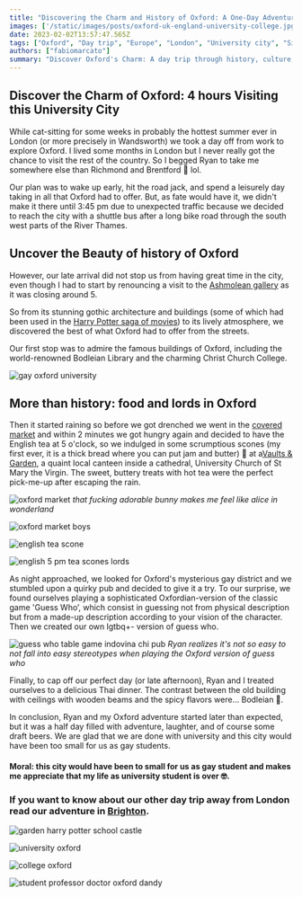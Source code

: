 ```yaml
---
title: "Discovering the Charm and History of Oxford: A One-Day Adventure"
images: ['/static/images/posts/oxford-uk-england-university-college.jpg']
date: 2023-02-02T13:57:47.565Z
tags: ["Oxford", "Day trip", "Europe", "London", "University city", "Sightseeing", "Architecture", "Harry Potter", "Markets", "Tea and scones", "Thai food", "LGBTQ+", "Guess Who game", "Pub culture", "British culture", "History", "Travel", "Adventure", "Summer", "Brighton"]
authors: ["fabiomarcato"]
summary: "Discover Oxford's Charm: A day trip through history, culture, and gastronomy. From stunning gothic architecture to a local canteen inside a cathedral, and a lively atmosphere. Join us and uncover the beauty of this University City."
---
```

## Discover the Charm of Oxford: 4 hours Visiting this University City

While cat-sitting for some weeks in probably the hottest summer ever in London (or more precisely in Wandsworth) we took a day off from work to explore Oxford. I lived some months in London but I never really got the chance to visit the rest of the country. So I begged Ryan to take me somewhere else than Richmond and Brentford 🙊 lol.

Our plan was to wake up early, hit the road jack, and spend a leisurely day taking in all that Oxford had to offer. But, as fate would have it, we didn't make it there until 3:45 pm due to unexpected traffic because we decided to reach the city with a shuttle bus after a long bike road through the south west parts of the River Thames.

## Uncover the Beauty of history of Oxford

However, our late arrival did not stop us from having great time in the city, even though I had to start by renouncing a visit to the [Ashmolean gallery](https://www.ashmolean.org/) as it was closing around 5.

So from its stunning gothic architecture and buildings (some of which had been used in the [Harry Potter saga of movies](https://www.experienceoxfordshire.org/oxford-harry-potter/)) to its lively atmosphere, we discovered the best of what Oxford had to offer from the streets.

Our first stop was to admire the famous buildings of Oxford, including the world-renowned Bodleian Library and the charming Christ Church College.

![gay oxford university](https://res.cloudinary.com/dx4cuted1/image/upload/q_60/v1675715589/Berlin%202022/2022%20Oxford%20filtered/oxford_uk_england_university_college_4_fkwexe.jpg)

## More than history: food and lords in Oxford

Then it started raining so before we got drenched we went in the [covered market](https://oxford-coveredmarket.co.uk/) and within 2 minutes we got hungry again and decided to have the English tea at 5 o'clock, so we indulged in some scrumptious scones (my first ever, it is a thick bread where you can put jam and butter) 🤤 at a[Vaults & Garden](https://www.thevaultsandgarden.com/), a quaint local canteen inside a cathedral, University Church of St Mary the Virgin. The sweet, buttery treats with hot tea were the perfect pick-me-up after escaping the rain.

![oxford market](https://res.cloudinary.com/dx4cuted1/image/upload/q_60/v1675715603/Berlin%202022/2022%20Oxford%20filtered/oxford_uk_england_university_college_2_dvrhxl.jpg)
*that fucking adorable bunny makes me feel like alice in wonderland*

![oxford market boys](https://res.cloudinary.com/dx4cuted1/image/upload/q_60/v1675715580/Berlin%202022/2022%20Oxford%20filtered/oxford_uk_england_university_college_3_iojghu.jpg)

![english tea scone](https://res.cloudinary.com/dx4cuted1/image/upload/q_60/v1675715600/Berlin%202022/2022%20Oxford%20filtered/oxford_uk_england_university_college_english_tea_5_jngsvb.jpg)

![english 5 pm tea scones lords](https://res.cloudinary.com/dx4cuted1/image/upload/q_60/v1675715604/Berlin%202022/2022%20Oxford%20filtered/oxford_uk_england_university_college_english_tea_6_qwchtw.jpg)

As night approached, we looked for Oxford's mysterious gay district and we stumbled upon a quirky pub and decided to give it a try. To our surprise, we found ourselves playing a sophisticated Oxfordian-version of the classic game 'Guess Who’, which consist in guessing not from physical description but from a made-up description according to your vision of the character. Then we created our own lgtbq+- version of guess who.

![guess who table game indovina chi pub](https://res.cloudinary.com/dx4cuted1/image/upload/q_60/v1675715601/Berlin%202022/2022%20Oxford%20filtered/oxford_uk_england_university_college_12_a59ti5.jpg)
*Ryan realizes it's not so easy to not fall into easy stereotypes when playing the Oxford version of guess who*

Finally, to cap off our perfect day (or late afternoon), Ryan and I treated ourselves to a delicious Thai dinner. The contrast between the old building with ceilings with wooden beams and the spicy flavors were... Bodleian 🤪.

In conclusion, Ryan and my Oxford adventure started later than expected, but it was a half day filled with adventure, laughter, and of course some draft beers. We are glad that we are done with university and this city would have been too small for us as gay students.

#### Moral: this city would have been to small for us as gay student and makes me appreciate that my life as university student is over 🤓.

### If you want to know about our other day trip away from London read our adventure in [Brighton](https://www.thefabryk.com/blog/brighton-uk/).

![garden harry potter school castle](https://res.cloudinary.com/dx4cuted1/image/upload/q_60/v1675715596/Berlin%202022/2022%20Oxford%20filtered/oxford_uk_england_university_college_1_dmad2z.jpg)

![university oxford](https://res.cloudinary.com/dx4cuted1/image/upload/q_60/v1675715591/Berlin%202022/2022%20Oxford%20filtered/oxford_uk_england_university_college_7_rljzsw.jpg)

![college oxford](https://res.cloudinary.com/dx4cuted1/image/upload/q_60/v1675715597/Berlin%202022/2022%20Oxford%20filtered/oxford_uk_england_university_college_11_hfy7c5.jpg)

![student professor doctor oxford dandy](https://res.cloudinary.com/dx4cuted1/image/upload/q_60/v1675715592/Berlin%202022/2022%20Oxford%20filtered/oxford_uk_england_university_college_9_stvkcu.jpg)
